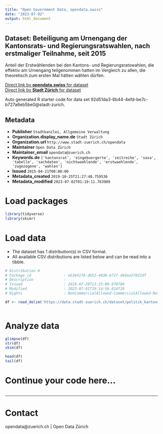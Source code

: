 ```yaml
---
title: "Open Government Data, opendata.swiss"
date: "2023-07-02"
output: html_document
---
```


## Dataset: Beteiligung am Urnengang der Kantonsrats- und Regierungsratswahlen, nach erstmaliger Teilnahme, seit 2015

 Anteil der Erstwählenden bei den Kantons- und Regierungsratswahlen, die effektiv am Urnengang teilgenommen hatten im Vergleich zu allen, die theoretisch zum ersten Mal hätten wählen dürfen.


[Direct link by **opendata.swiss** for dataset](https://opendata.swiss/de/dataset/beteiligung-am-urnengang-der-kantonsrats-und-regierungsratswahlen-nach-erstmaliger-teilnah-20152)<br>
[Direct link by **Stadt Zürich** for dataset](https://data.stadt-zuerich.ch/dataset/politik_kantonsratswahlen_btg_urnengang_erstwaehlende_od7028)

Auto generated R starter code for data set 92d51da3-6b44-4efd-be7c-b727a6eb5be0@stadt-zurich.

## Metadata

- **Publisher** `Stadtkanzlei, Allgemeine Verwaltung`
- **Organization.display_name.de** `Stadt Zürich`
- **Organization.url** `http://www.stadt-zuerich.ch/opendata`
- **Maintainer** `Open Data Zürich`
- **Maintainer_email** `opendata@zuerich.ch`
- **Keywords.de** `['kantonsrat', 'eingebuergerte', 'zeitreihe', 'sasa', 'tabelle', 'sachdaten', 'nichtwaehlende', 'erstwaehlende', 'zugezogene', 'wahlen']`
- **Issued** `2015-04-21T00:00:00`
- **Metadata_created** `2019-10-25T21:27:48.759536`
- **Metadata_modified** `2023-07-02T01:19:11.763989`


# Load packages

```r

library(tidyverse)
library(skimr)

```

# Load data

-   The dataset has 1 distribution(s) in CSV format.
-   All available CSV distributions are listed below and can be read into a tibble.

```r

# Distribution 0
# Package_id               : eb3641f8-d652-4038-b727-d4daa57022df
# Description              : 
# Issued                   : 2019-07-29T13:25:09.970780
# Modified                 : 2023-07-01T19:14:56.814729
# Rights                   : NonCommercialAllowed-CommercialAllowed-ReferenceNotRequired

df <- read_delim('https://data.stadt-zuerich.ch/dataset/politik_kantonsratswahlen_btg_urnengang_erstwaehlende_od7028/download/POL702OD7028.csv')



```

# Analyze data

```r

glimpse(df)
str(df)
skim(df)

head(df)
tail(df)

```

# Continue your code here...

```r

```

------------------------------------------------------------------------

# Contact

opendata@zuerich.ch | Open Data Zürich
